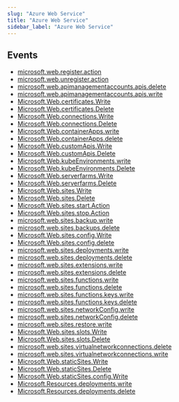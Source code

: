```yaml
---
slug: "Azure Web Service"
title: "Azure Web Service"
sidebar_label: "Azure Web Service"
---
```


## Events

- [microsoft.web.register.action](/azure/threats/azurewebservice/rules/microsoft.web.register.action)
- [microsoft.web.unregister.action](/azure/threats/azurewebservice/rules/microsoft.web.unregister.action)
- [microsoft.web.apimanagementaccounts.apis.delete](/azure/threats/azurewebservice/rules/microsoft.web.apimanagementaccounts.apis.delete)
- [microsoft.web.apimanagementaccounts.apis.write](/azure/threats/azurewebservice/rules/microsoft.web.apimanagementaccounts.apis.write)
- [Microsoft.Web.certificates.Write](/azure/threats/azurewebservice/rules/microsoft.web.certificates.write)
- [Microsoft.Web.certificates.Delete](/azure/threats/azurewebservice/rules/microsoft.web.certificates.delete)
- [Microsoft.Web.connections.Write](/azure/threats/azurewebservice/rules/microsoft.web.connections.write)
- [Microsoft.Web.connections.Delete](/azure/threats/azurewebservice/rules/microsoft.web.connections.delete)
- [Microsoft.Web.containerApps.write](/azure/threats/azurewebservice/rules/microsoft.web.containerapps.write)
- [Microsoft.Web.containerApps.delete](/azure/threats/azurewebservice/rules/microsoft.web.containerapps.delete)
- [Microsoft.Web.customApis.Write](/azure/threats/azurewebservice/rules/microsoft.web.customapis.write)
- [Microsoft.Web.customApis.Delete](/azure/threats/azurewebservice/rules/microsoft.web.customapis.delete)
- [Microsoft.Web.kubeEnvironments.write](/azure/threats/azurewebservice/rules/microsoft.web.kubeenvironments.write)
- [Microsoft.Web.kubeEnvironments.Delete](/azure/threats/azurewebservice/rules/microsoft.web.kubeenvironments.delete)
- [Microsoft.Web.serverfarms.Write](/azure/threats/azurewebservice/rules/microsoft.web.serverfarms.write)
- [Microsoft.Web.serverfarms.Delete](/azure/threats/azurewebservice/rules/microsoft.web.serverfarms.delete)
- [Microsoft.Web.sites.Write](/azure/threats/azurewebservice/rules/microsoft.web.sites.write)
- [Microsoft.Web.sites.Delete](/azure/threats/azurewebservice/rules/microsoft.web.sites.delete)
- [Microsoft.Web.sites.start.Action](/azure/threats/azurewebservice/rules/microsoft.web.sites.start.action)
- [Microsoft.Web.sites.stop.Action](/azure/threats/azurewebservice/rules/microsoft.web.sites.sop.action)
- [microsoft.web.sites.backup.write](/azure/threats/azurewebservice/rules/microsoft.web.sites.backup.write)
- [microsoft.web.sites.backups.delete](/azure/threats/azurewebservice/rules/microsoft.web.sites.backups.delete)
- [Microsoft.Web.sites.config.Write](/azure/threats/azurewebservice/rules/microsoft.web.sites.config.write)
- [Microsoft.Web.sites.config.delete](/azure/threats/azurewebservice/rules/microsoft.web.sites.config.delete)
- [microsoft.web.sites.deployments.write](/azure/threats/azurewebservice/rules/microsoft.web.sites.deployments.write)
- [microsoft.web.sites.deployments.delete](/azure/threats/azurewebservice/rules/microsoft.web.sites.deployments.delete)
- [microsoft.web.sites.extensions.write](/azure/threats/azurewebservice/rules/microsoft.web.sites.extensions.write)
- [microsoft.web.sites.extensions.delete](/azure/threats/azurewebservice/rules/microsoft.web.sites.extensions.delete)
- [microsoft.web.sites.functions.write](/azure/threats/azurewebservice/rules/microsoft.web.sites.functions.write)
- [microsoft.web.sites.functions.delete](/azure/threats/azurewebservice/rules/microsoft.web.sites.functions.delete)
- [microsoft.web.sites.functions.keys.write](/azure/threats/azurewebservice/rules/microsoft.web.sites.functions.keys.write)
- [microsoft.web.sites.functions.keys.delete](/azure/threats/azurewebservice/rules/microsoft.web.sites.functions.keys.delete)
- [microsoft.web.sites.networkConfig.write](/azure/threats/azurewebservice/rules/microsoft.web.sites.networkConfig.write)
- [microsoft.web.sites.networkConfig.delete](/azure/threats/azurewebservice/rules/microsoft.web.sites.networkConfig.delete)
- [microsoft.web.sites.restore.write](/azure/threats/azurewebservice/rules/microsoft.web.sites.restore.write)
- [Microsoft.Web.sites.slots.Write](/azure/threats/azurewebservice/rules/microsoft.web.sites.slots.write)
- [Microsoft.Web.sites.slots.Delete](/azure/threats/azurewebservice/rules/microsoft.web.sites.slots.delete)
- [microsoft.web.sites.virtualnetworkconnections.delete](/azure/threats/azurewebservice/rules/microsoft.web.sites.virtualnetworkconnections.delete)
- [microsoft.web.sites.virtualnetworkconnections.write](/azure/threats/azurewebservice/rules/microsoft.web.sites.virtualnetworkconnections.write)
- [Microsoft.Web.staticSites.Write](/azure/threats/azurewebservice/rules/microsoft.web.staticsites.write)
- [Microsoft.Web.staticSites.Delete](/azure/threats/azurewebservice/rules/microsoft.web.staticsites.delete)
- [Microsoft.Web.staticSites.config.Write](/azure/threats/azurewebservice/rules/microsoft.web.staticsites.config.write)
- [Microsoft.Resources.deployments.write](/azure/threats/azurewebservice/rules/microsoft.resources.deployments.write)
- [Microsoft.Resources.deployments.delete](/azure/threats/azurewebservice/rules/microsoft.resources.deployments.delete)